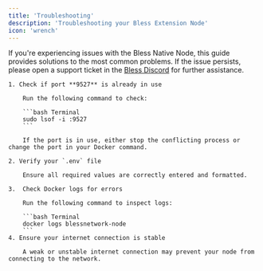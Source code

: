 ```yaml
---
title: 'Troubleshooting'
description: 'Troubleshooting your Bless Extension Node'
icon: 'wrench'
---
```


If you're experiencing issues with the Bless Native Node, this guide provides solutions to the most common problems. If the issue persists, please open a support ticket in the [Bless Discord](https://discord.com/invite/blessnetwork) for further assistance.

<Accordion title='Node won’t start?'>

    1. Check if port **9527** is already in use  

        Run the following command to check:  

        ```bash Terminal
        sudo lsof -i :9527
        ```

        If the port is in use, either stop the conflicting process or change the port in your Docker command.

    2. Verify your `.env` file  

        Ensure all required values are correctly entered and formatted. 

    3.  Check Docker logs for errors  

        Run the following command to inspect logs:  

        ```bash Terminal
        docker logs blessnetwork-node
        ```
    4. Ensure your internet connection is stable  

        A weak or unstable internet connection may prevent your node from connecting to the network.
</Accordion>
